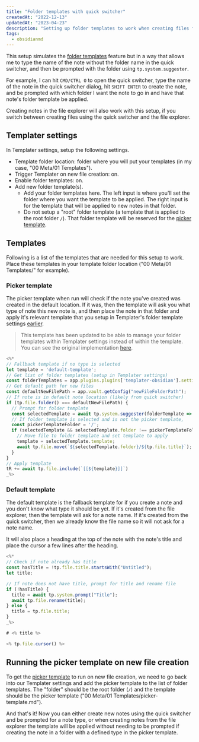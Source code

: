 ```yaml
---
title: "Folder templates with quick switcher"
createdAt: "2022-12-13"
updatedAt: "2023-04-23"
description: "Setting up folder templates to work when creating files from the file explorer and from the quick switcher."
tags:
  - obsidianmd
---
```


This setup simulates the [folder templates](https://silentvoid13.github.io/Templater/settings.html#folder-templates) feature but in a way that allows me to type the name of the note without the folder name in the quick switcher, and then be prompted with the folder using `tp.system.suggester`.

For example, I can hit `CMD/CTRL O` to open the quick switcher, type the name of the note in the quick switcher dialog, hit `SHIFT ENTER` to create the note, and be prompted with which folder I want the note to go in and have that note's folder template be applied.

Creating notes in the file explorer will also work with this setup, if you switch between creating files using the quick switcher and the file explorer.

## Templater settings

In Templater settings, setup the following settings.

- Template folder location: folder where you will put your templates (in my case, "00 Meta/01 Templates").
- Trigger Templater on new file creation: on.
- Enable folder templates: on.
- Add new folder template(s).
  - Add your folder templates here. The left input is where you'll set the folder where you want the template to be applied. The right input is for the template that will be applied to new notes in that folder.
  - Do not setup a "root" folder template (a template that is applied to the root folder `/`). That folder template will be reserved for the [picker template](#picker-template).

## Templates

Following is a list of the templates that are needed for this setup to work. Place these templates in your template folder location ("00 Meta/01 Templates/" for example).

### Picker template

The picker template when run will check if the note you've created was created in the default location. If it was, then the template will ask you what type of note this new note is, and then place the note in that folder and apply it's relevant template that you setup in Templater's folder template settings [earlier](#templater-settings).

> This template has been updated to be able to manage your folder templates within Templater settings instead of within the template. You can see the original implementation [here](/blog/folder-templates-with-quick-switcher?ref=75bce54e04a4146ff982670d23a7efdd64cc39a3#picker-template).

```js title="picker-template.md"
<%*
// Fallback template if no type is selected
let template = 'default-template';
// Get list of folder templates (setup in Templater settings)
const folderTemplates = app.plugins.plugins['templater-obsidian'].settings.folder_templates;
// Get default path for new files
const defaultNewFilePath = app.vault.getConfig("newFileFolderPath");
// If note is in default note location (likely from quick switcher)
if (tp.file.folder() === defaultNewFilePath) {
  // Prompt for folder template
  const selectedTemplate = await tp.system.suggester(folderTemplate => folderTemplate.folder, folderTemplates);
  // If folder template is selected and is not the picker template,
  const pickerTemplateFolder = '/';
  if (selectedTemplate && selectedTemplate.folder !== pickerTemplateFolder) {
    // Move file to folder template and set template to apply
    template = selectedTemplate.template;
    await tp.file.move(`${selectedTemplate.folder}/${tp.file.title}`);
  }
}
// Apply template
tR += await tp.file.include(`[[${template}]]`)
_%>
```

### Default template

The default template is the fallback template for if you create a note and you don't know what type it should be yet. If it's created from the file explorer, then the template will ask for a note name. If it's created from the quick switcher, then we already know the file name so it will not ask for a note name.

It will also place a heading at the top of the note with the note's title and place the cursor a few lines after the heading.

```js title="default-template.md"
<%*
// Check if note already has title
const hasTitle = !tp.file.title.startsWith("Untitled");
let title;

// If note does not have title, prompt for title and rename file
if (!hasTitle) {
  title = await tp.system.prompt("Title");
  await tp.file.rename(title);
} else {
  title = tp.file.title;
}
_%>

# <% title %>

<% tp.file.cursor() %>
```

## Running the picker template on new file creation

To get the [picker template](#picker-template) to run on new file creation, we need to go back into our Templater settings and add the picker template to the list of folder templates. The "folder" should be the root folder (`/`) and the template should be the picker template ("00 Meta/01 Templates/picker-template.md").

And that's it! Now you can either create new notes using the quick switcher and be prompted for a note type, or when creating notes from the file explorer the template will be applied without needing to be prompted if creating the note in a folder with a defined type in the picker template.
